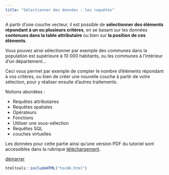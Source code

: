 ```yaml
---
title: "Sélectionner des données : les requêtes"
---
```


::: {.row}

::: {.content .col-xs-12 .col-sm-8 .col-md-9}

A partir d'une couche vecteur, il est possible de **sélectionner des éléments répondant à un ou plusieurs critères**, en se basant sur les données **contenues dans la table attributaire** ou bien sur **la position de ces éléments**.

Vous pouvez ainsi sélectionner par exemple des communes dans la population est supérieure à 10 000 habitants, ou les communes à l'intérieur d'un département...

Ceci vous permet par exemple de compter le nombre d'éléments répondant à vos critères, ou bien de créer une nouvelle couche à partir de votre sélection, pour y réaliser ensuite d'autres traitements.

Notions abordées :

* Requêtes attributaires
* Requêtes spatiales
* Opérateurs
* Fonctions
* Utiliser une sous-sélection
* Requêtes SQL
* couches virtuelles

Les données pour cette partie ainsi qu'une version PDF du tutoriel sont accessibles dans la rubrique  [téléchargement](telechargement.html).

[démarrer](06_01_req_attrib.html)

:::

```r
htmltools::includeHTML("toc06.html")
```

:::

